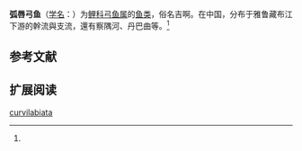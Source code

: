 {{Speciesbox
| name = 弧唇弓鱼
| status = 
| status_system = 
| image = 
| genus = Racoma
| species = curvilabiata
| authority = Wu et Tsao, 1979<ref name='id6214'>{{cite web| url =http://www.bioinfo.cn/db05/BjdwSpecies.php?action=view&id=6214| title =弧唇弓鱼| work =中国动物物种编目数据库| publisher =中国科学院微生物研究所| author =中国科学院动物研究所| accessdate =2009-04-11| deadurl =yes| archiveurl =https://web.archive.org/web/20160305055317/http://www.bioinfo.cn/db05/BjdwSpecies.php?action=view&id=6214| archivedate =2016-03-05}}</ref>
}}

'''弧唇弓鱼'''（[[学名|学名]]：{{lang|la|''Racoma curvilabiata''}}）为[[鲤科|鲤科]][[弓鱼属|弓鱼属]]的[[鱼类|鱼类]]，俗名吉啊。在中国，分布于雅鲁藏布江下游的幹流與支流，還有察隅河、丹巴曲等。<ref name='id6214'/>

== 参考文献 ==
{{reflist}}

== 扩展阅读 ==
{{refbegin}}
{{wikispecies-inline|Racoma curvilabiata|弧唇弓鱼}}
{{refend}}

[[Category:弓鱼属|curvilabiata]]


{{鯉形目小作品}}
